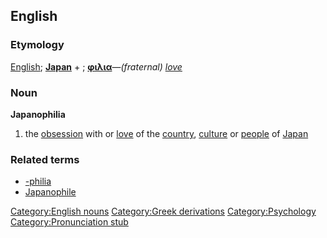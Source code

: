 ==English==
===Etymology===
[[English]]; '''[[Japan]]''' + {{Gr.}}; '''[[φιλια]]'''&mdash;''(fraternal) [[love]]''

===Noun===
'''Japanophilia'''

# the [[obsession]] with or [[love]] of the [[country]], [[culture]] or [[people]] of [[Japan]]

===Related terms===
* [[-philia]]
* [[Japanophile]]

[[Category:English nouns]]
[[Category:Greek derivations]]
[[Category:Psychology]]
[[Category:Pronunciation stub]]